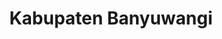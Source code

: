 ---
title: Kabupaten Banyuwangi
image: /kabupaten-banyuwangi.jpg?url
category: Kabupaten
description: Di pesisir Banyuwangi, terdapat Pelabuhan Ketapang, yang merupakan penghubung utama antara Pulau Jawa dengan Pulau Bali.
---
